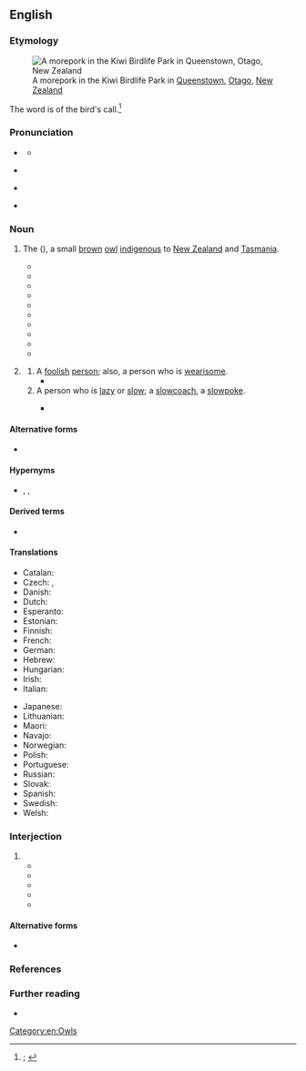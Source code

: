 ==English==
{{was wotd|2020|February|6}}

===Etymology===
[[File:Morepork.jpg|thumb|A morepork in the Kiwi Birdlife Park in [[Queenstown]], [[Otago]], [[New Zealand]]]]

The word is {{glossary|imitative}} of the bird's call.<ref>{{R:OED Online|pos=n.'' and ''int|id=257720|date=December 2002|nodot=yes}}; {{R:Lexico|pos=n}}</ref>

===Pronunciation===
* {{a|RP|AU}} {{IPA|en|/ˈmɔːpɔːk/}}
** {{audio|en|LL-Q1860 (eng)-Vealhurl-morepork.wav|Audio (RP)}}
* {{a|GA}} {{IPA|en|/ˈmɔɹˌpɔ(ə)ɹk/}}
* {{a|NZ}} {{IPA|en|/ˈmoːpoːk/}}
* {{hyphenation|en|more|pork}}

===Noun===
{{en-noun}}

# {{lb|en|chiefly|New Zealand}} The {{vern|Tasmanian spotted owl}} ({{taxlink|Ninox novaeseelandiae|species|noshow=1}}), a small [[brown#Adjective|brown]] [[owl]] [[indigenous]] to [[New Zealand]] and [[Tasmania]]. {{defdate|from 19th c.}}
#: {{synonyms|en|mopoke|q1=Australia|ruru|q2=New Zealand}}
#* {{quote-book|en|author=James Backhouse|authorlink=James Backhouse|chapter=XVIII|title=A Narrative of a Visit to the Australian Colonies|location=London|publisher=Hamilton, Adams, and Co.{{nb...|Paternoster Row}}; York, Yorkshire: John L. Linney,{{nb...|Low Ousegate.}}|year=1843|page=213|pageurl=https://books.google.com/books?id=ADUNAAAAIAAJ&pg=PA213|oclc=1136308894|passage=[T]he eye of the '''Morepork''' or Greater Night Jarr,{{sic}} which I lately had the opportunity of examining, is wonderfully adapted for enabling it to see the insects in the dark, on which it feeds.}}
#* {{quote-journal|en|author=T[homas] H[enry] Potts|authorlink=Thomas Potts|title=Art. XI.—On the Birds of New Zealand. [...] (Part II.)|editor={{w|James Hector}}|journal=[[w:Transactions and Proceedings of the Royal Society of New Zealand|Transactions and Proceedings of the New Zealand Institute, 1870]]|location=Wellington|publisher=James Hughes, printer,{{nb...|Lambton Quay.}}; London: [[w:Nicholas Trübner|Trübner 7 Co.]],{{nb...|60, Paternoster Row, London.}}|month=May|year=1871|volume=III|page=61|pageurl=https://books.google.com.sg/books?id=nRsWAQAAIAAJ&pg=PA61|oclc=637513456|passage=Although the living figure of our owl may be unknown to most persons, from the nature of its habits, yet few, perhaps very few, of the older settlers are unacquainted with the human-like cry of the '''More-pork'''.}}
#* {{quote-book|en|author=Richard Rowe|authorlink=Richard Rowe (writer)|chapter=The Bunyip|title=A Child’s Corner Book: Stories for Boys and Girls|location=London; Edinburgh|publisher=William P. Nimmo.{{nb...|London: 14 King William Street, Strand; and Edinburgh.}}|year=1876|page=182|pageurl=https://books.google.com/books?id=RwcCAAAAQAAJ&pg=PA182|oclc=224048116|passage=[I]t was better fun wandering about with the old man at night than moping in my hut, listening to the '''morepoke'''.}}
#* {{quote-book|en|author=F[rederick] W[ollaston] Hutton|authorlink=Frederick Wollaston Hutton|author2=James Drummond|authorlink2=James Drummond (botanist)|chapter=[Aves.] The Morepork.—Kuru or Koukou. ''Ninox novae-zealandiae.''|title=The Animals of New Zealand: An Account of the Dominion’s Air-breathing Vertebrates|edition=3rd revised and enlarged|location=Christchurch; Wellington; Dunedin|publisher=[[w:Whitcoulls|Whitcombe and Tombs]]|year=1909|page=170|pageurl=https://archive.org/details/animalsofnewzeal00hutt/page/170/mode/1up|oclc=2360731|passage=When Heke and Kawiti were making an attack on the Europeans in the Bay of Islands, the native parties, in taking up their positions before daybreak, communicated their movements to one another by imitating the cry of the '''morepork''', which the sentries were accustomed to hear, and of which they therefore took no notice.}}
#* {{quote-journal|en|author=T[revor] H[enry] Worthy|authorlink=Trevor H. Worthy|author2=R. N. Holdaway|title=Quaternary Fossil Faunas from Caves in the Punakaiki Area, West Coast, South Island, New Zealand|journal=Journal of the Royal Society of New Zealand|location=Wellington|publisher=SIR Publishing, [[w:Royal Society Te Apārangi|Royal Society of New Zealand]]|month=September|year=1993|volume=23|issue=3|page=216|pageurl=https://books.google.com/books?id=Ha04AAAAIAAJ&pg=PA226|issn=0303-6758|oclc=163505848|passage='''Moreporks''' and laughing owls were both recorded from the Punakaiki karst in small numbers, although the presence of laughing owls was inferred only from prey remains. [...] Because '''moreporks''' were extremely rare in fossil deposits, Millener (1991) suggested that they were recent colonists. In Punakaiki, one of the '''morepork''' records is of bones beneath an entrance tomo.}}
#* {{quote-book|en|author=L. C. Woods|chapter=Growing Up|title=Against the Tide: An Autobiographical Account of a Professional Outsider|location=Bristol; Philadelpha, Pa.|publisher=[[w:IOP Publishing|Institute of Physics Publishing]]|year=2000|page=1|pageurl=https://books.google.com/books?id=sgbZ4QTdMrQC&pg=PA1|isbn=978-0-7503-0690-4|passage=I remember that at night there was usually a '''morepork''' in the tree, whose eerie calls scared me as I lay still in bed, with firmly closed eyes, waiting for a possible attack.}}
#* {{quote-book|en|author=Philip Gibbons|author2=David Lindenmayer|authorlink2=David Lindenmayer|chapter=The Role of Nest Boxes in Research and Management|title=Tree Hollows and Wildlife Conservation in Australia|location=Collingwood, Vic.|publisher={{w|CSIRO Publishing}}|year=2002|year_published=2003|page=146|pageurl=https://books.google.com/books?id=6Q28RIlsW_IC&pg=RA2-PA46|isbn=978-0-643-06705-9|passage=[T]wo New Zealand '''Moreporks''' (''Ninox novaeseelandiae'') were introduced to Norfolk Island in 1987, where only one individual of the closely related Norfolk Island Boobook (''Ninox novaeseelandiae undulata'') survived [...]. Nest boxes were erected across the island to supplement the dearth of natural hollows. By early 1995, the population had risen to 11 birds [...].}}
#* {{quote-book|en|author=David Stirling|chapter=Belly Up in the Kauri Trees|title=Birds, Beasts and a Bike under the Southern Cross|location=Victoria, B.C.|publisher=Agio Publishing House|year=2008|page=14|pageurl=https://books.google.com/books?id=X7IQzx0Ih68C&pg=PA14|isbn=978-1-897435-19-9|passage=I heard the harsh rasping of a weta, a mega-cricket. Then a pair of '''Morepork''' owls began a duet. Few birds are as aptly named as the '''Morepork'''. From dusk to sun-up and from forest to suburban garden, this medium-sized owl emphatically calls for "more pork."}}
#* {{quote-book|en|author=Robert Taylor|chapter=Predators|title=Driftwood: Another Voice|location=[Bloomington, Ind.]|publisher={{w|Xlibris}}|year=2012|page=47|pageurl=https://books.google.com/books?id=WQL6AAAAQBAJ&pg=PA47|isbn=978-1-4797-3712-3|passage='''Moreporks'''’ inquisitive, searching eyes, / scan the hiding places, search the ground, / it stares ’round&nbsp;… from flattened rounded face.}}
#* {{quote-book|en|author=Brigid Lowry|authorlink=Brigid Lowry|chapter=My Inky Life: Thoughts about Writing Memoir|chapterurl=https://books.google.com/books?id=Or-9CwAAQBAJ&pg=PT88|title=Still Life with Teapot: On Zen, Writing and Creativity|location=North Fremantle, W.A.|publisher={{w|Fremantle Press}}|year=2016|isbn=978-1-925163-54-4|passage=We were a family of odd bods and every summer we spent by the river. At night the '''morepokes''' called again and again.}}
# {{lb|en|Australia|New Zealand|colloquial|derogatory}} {{non-gloss definition|Used as a [[mild]] term of [[abuse#Noun|abuse]].}}
## A [[foolish]] [[person]]; also, a person who is [[wearisome]].
##* {{quote-hansard|en|speaker={{w|Ken Shirley}}|debate=Appropriation Bill (No. 2)—Financial Statement: Second Reading|report=Parliamentary Debates (Hansard): First Session, Forty-first Parliament|house=[[w:New Zealand House of Representatives|House of Representatives]]|location=Wellington|publisher=V. R. Ward, government printer|date=16 July 1985|volume=464|page=5636|pageurl=https://books.google.com/books?id=8HgrAQAAIAAJ&pg=PA5636|oclc=191255532|passage=It is interesting that the Opposition '''morepork''' is starting to chirp. [...] We have all heard about the "gang of four and a half"—the '''morepork''' brigade.}}
## A person who is [[lazy]] or [[slow#Adjective|slow]]; a [[slowcoach]], a [[slowpoke]].
##: {{synonyms|en|Thesaurus:idler}}
##* {{quote-book|en|author=Tom Collins [pseudonym; {{w|Joseph Furphy}}]|chapter=1|chapterurl=https://books.google.com/books?id=ey8ldWoRhEUC&pg=PT20|title=[[w:Such Is Life (novel)|Such is Life: Being Certain Extracts from the Diary of Tom Collins]]|location=Sydney, N.S.W.|publisher=Bulletin Newspaper Company|date=1 August 1903|oclc=838332344|location2=Crows Nest, N.S.W.|publisher2=[[w:Allen & Unwin|Allen & Unwin House of Books]]|year2=2012|isbn2=978-1-74331-273-5|passage=Where's that old '''morepoke'''? O, you're there, are you? Fetch the jack off o' your wagon—come! fly roun'! you're (very) slow for a young fellow.}}

====Alternative forms====
* {{l|en|morepoke}}

====Hypernyms====
* {{sense|bird of the [[genus]] ''[[Ninox]]''}} {{l|en|boobook}}, {{l|en|boobook owl}}, {{l|en|hawk owl}}

====Derived terms====
* {{l|en|mopoke}}

====Translations====
{{trans-top|''Ninox novaeseelandiae''}}
* Catalan: {{t|ca|nínox de Nova Zelanda|m}}
* Czech: {{t|cs|sovka bubuk|f}}, {{t|cs|sova skvrnitá|f}}
* Danish: {{t|da|newzealandsk høgeugle}}
* Dutch: {{t|nl|Nieuw-Zeelandse boeboekuil}}
* Esperanto: {{t|eo|ruruo}}
* Estonian: {{t|et|lõuna-haugaskakk}}
* Finnish: {{t+|fi|uudenseelanninhaukkapöllö}}
* French: {{t|fr|ninoxe boubouk|f}}
* German: {{t|de|Neuseeland-Kuckuckskauz|m}}
* Hebrew: {{t|he|ינשוף טסמני מנוקד}}
* Hungarian: {{t|hu|kakukkbagoly}}
* Irish: {{t|ga|búbúc Norfolk}}
* Italian: {{t|it|gufastore di Nuova Zelanda}}
{{trans-mid}}
* Japanese: {{t|ja|ニュージーランドアオバズク}}
* Lithuanian: {{t|lt|gegutinė aštrianagė pelėda}}
* Maori: {{t|mi|ruru}}
* Navajo: {{t|nv|néʼéshjaaʼ tsįyaalzhahí łikizhígíí}}
* Norwegian: {{t|no|nattsvermerugle}}
* Polish: {{t|pl|sowica ciemnolica}}
* Portuguese: {{t|pt|coruja-lavradora|f}}
* Russian: {{t|ru|куку́шечья иглоно́гая сова́|f}}
* Slovak: {{t|sk|sovka mopoke}}
* Spanish: {{t|es|nínox maorí|m}}
* Swedish: {{t|sv|nyazeelandspökuggla}}
* Welsh: {{t|cy|gwalchdylluan bwbwc}}
{{trans-bottom}}

===Interjection===
{{en-interj}}

# {{non-gloss definition|The [[call#Noun|call]] of a morepork.}}
#* {{quote-book|en|author=William Howitt|authorlink=William Howitt|chapter=Letter VII|title=Land, Labour, and Gold; or, Two Years in Victoria: With Visits to Sydney and Van Diemen’s Land. [...] In Two Volumes|location=London|publisher=[[w:Longman|Longman, Brown, Green, and Longmans]]||date=1 December 1852|year_published=1855|volume=I|pages=115–116|pageurl=https://books.google.com.sg/books?id=sj8BAAAAQAAJ&pg=PA115|oclc=1003984352|passage=[T]he morepork, a species of caprimulgus, or goatsucker,{{sic}} keeps up all night the exact repetition of its own name, "'''Morepork'''! '''morepork'''!" It is a sound to me most expressive of a dreary loneliness and twilight distance that I ever heard.}}
#* {{quote-book|en|author=[Horace William Wheelwright]|authorlink=Horace William Wheelwright|chapter=A Chapter on the Ornithology of Port Phillip|title=Bush Wanderings of a Naturalist; or, Notes on the Field Sports and Fauna of Australia Felix. By an Old Bushman|location=London; New York, N.Y.|publisher=[[w:Routledge|Routledge, Warne, & Routledge]],{{nb...|Farringdon Street; New York: 56, Walker Street.}}|year=1861|page=126|pageurl=https://books.google.com/books?id=QiQoAAAAYAAJ&pg=PA126|oclc=938606428|passage=As soon as the shades of evening close in over the Australian forest, the ear is startled by the cry of "'''morepoke'''," clearly and loudly repeated, and a bird as large as an owl flits by on noiseless wing, like the goat-sucker at home. This is the ''Morepoke'', a species of large night-jar,{{sic}} all head and mouth, about the size of an owl.}}
#* {{quote-journal|en|author=T[homas] H[enry] Potts|authorlink=Thomas Potts|title=Art. XI.—On the Birds of New Zealand. [...] (Part II.)|editor={{w|James Hector}}|journal=[[w:Transactions and Proceedings of the Royal Society of New Zealand|Transactions and Proceedings of the New Zealand Institute, 1870]]|location=Wellington|publisher=James Hughes, printer,{{nb...|Lambton Quay.}}; London: [[w:Nicholas Trübner|Trübner 7 Co.]],{{nb...|60, Paternoster Row, London.}}|month=May|year=1871|volume=III|pages=61–62|pageurl=https://books.google.com.sg/books?id=nRsWAQAAIAAJ&pg=PA62|oclc=637513456|passage=As soon as night begins to spread its darkening shadows over our brief twilight, this active creature sets out on its hunting excursions, roaming over field and gully with soft, noiseless flight, one of the advantages it owes to its flocculent plumage; its cry of "'''morepork''', '''morepork'''," is repeated at frequent intervals, sometimes with the utmost rapidity of utterance; [...]}}
#* {{quote-book|en|author=Barbara Anderson|authorlink=Barbara Anderson (writer)|chapter=8|title=Portrait of the Artist’s Wife|location=Wellington|publisher={{w|Victoria University Press}}|year=1992|year_published=2002|page=141|pageurl=https://books.google.com/books?id=C2L7BgAAQBAJ&pg=PA141|isbn=978-0-86473-444-0|passage=‘I assure you. I do rather a good morepork.’ Bernard sat up, straightened his shoulders. ‘'''More pork'''. '''More pork'''.’}}
#* {{quote-book|en|author=Jack Lasenby|authorlink=Jack Lasenby|chapter=The Morepork’s Revenge, Mr Bryce’s Verandah Post, Why Freddy Jones Bit His Tongue, and the Way Fern Uncurls at the Top|chapterurl=https://books.google.com/books?id=z_OcDwAAQBAJ&pg=PT53|title=Mr Bluenose|location=Dunedin|publisher={{w|Longacre Press}}|year=2005|isbn=978-1-877361-06-7|passage=I know where a morepork lives, in the roof of our dunny, and I hear it hoot ‘'''morepork''', '''morepork'''’ every night. And I hoot ‘'''morepork'''’ back to it, and it hoots ‘'''morepork'''’ back to me.}}

====Alternative forms====
* {{l|en|morepoke}}

===References===
<references />

===Further reading===
{{wikispecies|Ninox novaeseelandiae}}

* {{pedia}}

[[Category:en:Owls]]